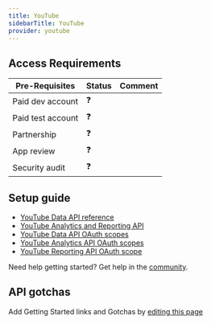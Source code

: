```yaml
---
title: YouTube
sidebarTitle: YouTube
provider: youtube
---
```



<Overview />
<PreBuiltTooling provider={providers[pageMetadata.provider]} />
<PreBuiltUseCases />

## Access Requirements
| Pre-Requisites | Status | Comment|
| - | - | - |
| Paid dev account | ❓ |  |
| Paid test account | ❓ |  |
| Partnership | ❓ | |
| App review | ❓ |  |
| Security audit | ❓ | |



## Setup guide

-   [YouTube Data API reference](https://developers.google.com/youtube/v3/docs)
-   [YouTube Analytics and Reporting API](https://developers.google.com/youtube/analytics)
-   [YouTube Data API OAuth scopes](https://developers.google.com/identity/protocols/oauth2/scopes#youtube)
-   [YouTube Analytics API OAuth scopes](https://developers.google.com/identity/protocols/oauth2/scopes#youtubeanalytics)
-   [YouTube Reporting API OAuth scope](https://developers.google.com/identity/protocols/oauth2/scopes#youtubereporting)

<Tip>Need help getting started? Get help in the [community](https://nango.dev/slack).</Tip>

## API gotchas

<Note>Add Getting Started links and Gotchas by [editing this page](https://github.com/nangohq/nango/tree/master/docs-v2/integrations/all/youtube.mdx)</Note>
